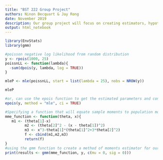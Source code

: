 ```yaml
---
title: "BST 222 Group Project"
authors: Ninon Becquart & Jay Rong
date: November 2019
description: Our group project will focus on creating estimators, hypothesis tests, and confidence intervals for a Poisson distribution.
output: html_notebook
---
```


```r
library(EnvStats)
library(gmm)
```

```r
#poisson negative log likelihood from random distribution
y <- rpois(1000, 25)
poissnLL <- function(lambda){
  -sum(dpois(y, lambda, log = TRUE))
}

mleP <- mle(poissnLL, start = list(lambda = 25), nobs = NROW(y))

mleP

#or, can use the epois function to get the estimated parameters and confidence intervals
epois(y, method = "mle", ci = TRUE)
```

```r
#Specifying a function that will equate sample moments to population momentst
mme_function <- function(theta, x){
   m1 <- (theta[1]-x)
         m2 <- (theta[2]^2 - (x - theta[1])^2)
         m3 <- x^3-theta[1]*(theta[1]^2+3*theta[2]^2)
         f <- cbind(m1,m2,m3)
         return(f) 
}
#using the gmm function to create a method of moments estimator for our poisson distribution
print(results <- gmm(mme_function, y, c(mu = 0, sig = 0)))
```

```r

```

